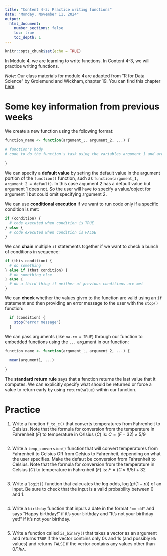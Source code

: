 ```yaml
---
title: "Content 4-3: Practice writing functions"
date: "Monday, November 11, 2024"
output: 
  html_document:
    number_sections: false
    toc: true
    toc_depth: 1
---
```

```r
knitr::opts_chunk$set(echo = TRUE)
```

In Module 4, we are learning to write functions.  In Content 4-3, we will practice writing functions.

*Note:* Our class materials for module 4 are adapted from "R for Data Science" by Grolemund and Wickham, chapter 19.  You can find this chapter [here](https://r4ds.had.co.nz/functions.html#when-should-you-write-a-function).

# Some key information from previous weeks

We create a new function using the following format:
```r
function_name <- function(argument_1, argument_2, ...) {
  
# function's body
# code to do the function's task using the variables argument_1 and argument_2 from above
  
}
```

We can specify a **default value** by setting the default value in the argument portion of the `function()` function, such as `function(argument_1, argument_2 = default)`.  In this case argument 2 has a default value but argument 1 does not.  So the user will have to specify a value/object for argument 1 but could omit specifying argument 2.

We can use **conditional execution** if we want to run code only if a specific condition is met:
```r
if (condition) {
  # code executed when condition is TRUE
} else {
  # code executed when condition is FALSE
}
```

We can **chain** multiple `if` statements together if we want to check a bunch of conditions in sequence:
```r

if (this condition) {
  # do something
} else if (that condition) {
  # do something else
} else {
  # do a third thing if neither of previous conditions are met
}
```

We can **check** whether the values given to the function are valid using an `if` statement and then providing an error message to the user with the `stop()` function:
```r
  if (condition) {
    stop("error message")
  }
```

We can pass arguments (like `na.rm = TRUE`) through our function to embedded functions using the `...` argument in our function:
```r
function_name <- function(argument_1, argument_2, ...) {

  mean(argument1, ...)
  
}
```

The **standard return rule** says that a function returns the last value that it computes.  We can explicitly specify what should be returned or force a value to return early by using `return(value)` within our function.

# Practice

1. Write a function `f_to_c()` that converts temperatures from Fahrenheit to Celsius. Note that the formula for conversion from the temperature in Fahrenheit ($F$) to temperature in Celsius ($C$) is: $C = (F - 32) \times 5/9$
```r

```

2. Write a `temp_conversion()` function that will convert temperatures from Fahrenheit to Celsius OR from Celsius to Fahrenheit, depending on what the user specifies.  Make the default be conversion from Fahrenheit to Celsius.  Note that the formula for conversion from the temperature in Celsius ($C$) to temperature in Fahrenheit ($F$) is: $F = (C \times 9/5) + 32$
```r

```

3. Write a `logit()` function that calculates the log odds, $\log(p/(1-p))$ of an input.  Be sure to check that the input is a valid probability between 0 and 1.
```r

```

4. Write a `birthday` function that inputs a date in the format `"mm-dd"` and says “Happy birthday!” if it's your birthday and "It's not your birthday yet!" if it's not your birthday.
```r

```

5. Write a function called `is_binary()` that takes a vector as an argument and returns `TRUE` if the vector contains only 0s and 1s (and possibly `NA` values) and returns `FALSE` if the vector contains any values other than 0/1/`NA`. 

```r

```



